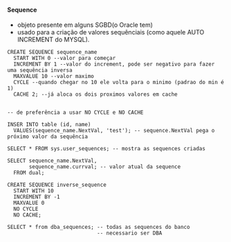 






#### Sequence

-   objeto presente em alguns SGBD(o Oracle tem)
-   usado para a criação de valores sequênciais (como aquele AUTO
    INCREMENT do MYSQL).

``` {code-block-mode="2" spellcheck="false" code-block-lang="sql"}
CREATE SEQUENCE sequence_name
  START WITH 0 --valor para começar
  INCREMENT BY 1 --valor do increment, pode ser negativo para fazer uma sequência inversa
  MAXVALUE 10 --valor maximo
  CYCLE --quando chegar no 10 ele volta para o minimo (padrao do min é 1)
  CACHE 2; --já aloca os dois proximos valores em cache


-- de preferência a usar NO CYCLE e NO CACHE

INSER INTO table (id, name)
  VALUES(sequence_name.NextVal, 'test'); -- sequence.NextVal pega o próximo valor da sequência

SELECT * FROM sys.user_sequences; -- mostra as sequences criadas

SELECT sequence_name.NextVal, 
       sequence_name.currval; -- valor atual da sequence
  FROM dual;

CREATE SEQUENCE inverse_sequence
  START WITH 10
  INCREMENT BY -1 
  MAXVALUE 0 
  NO CYCLE 
  NO CACHE; 

SELECT * from dba_sequences; -- todas as sequences do banco
                             -- necessario ser DBA
```


